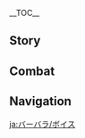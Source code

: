 {{CharacterTabs}}
{{LanguageTabs}}
__TOC__
==Story==
{{VO/Story
|character           = Barbara
|language            = ja
|name                = バーバラ

|vo_01_01_title      = 初めまして…
|vo_01_01_subtitle   = Hello
|vo_01_01_file       = VO_{language}{character} Hello.ogg
|vo_01_01_tx         = バーバラ、堂々登場～治療なら任せてね。ガッカリさせないから！
|vo_01_01_rm         = Baabara, doudou doujou~ Chiryou nara makasete ne. Gakkari sasenai kara!
|vo_02_01_title      = 世間話・眠い
|vo_02_01_subtitle   = Chat: Sleepiness
|vo_02_01_file       = VO_{language}{character} Chat - Sleepiness.ogg
|vo_02_01_tx         = このままだと、眠く…なっちゃうよ…
|vo_02_01_rm         = Kono mama da to, nemuku... nacchau yo...
|vo_02_02_title      = 世間話・激励
|vo_02_02_subtitle   = Chat: Encouragement
|vo_02_02_file       = VO_{language}{character} Chat - Encouragement.ogg
|vo_02_02_tx         = きっと皆まだ頑張っているんでしょう？だったら私たちも怠けてられない、そうだよね？
|vo_02_02_rm         = Kitto minna mada ganbatte iru ndeshou? Dattara watashi-tachi mo namaketerarenai, sou da yo ne?
|vo_02_03_title      = 世間話・元気を出す秘訣
|vo_02_03_subtitle   = Chat: Keeping One Refreshed
|vo_02_03_file       = VO_{language}{character} Chat - Keeping One Refreshed.ogg
|vo_02_03_tx         = 元気がないの？私が作ったスパイシードリンク飲んでみて。シャキッとするよ！
|vo_02_03_rm         = Genki ga nai no? Watashi ga tsukutta supaishii dorinku nonde mite. Shakitto suru yo!

<!-- Weather -->
|vo_03_01_title      = 雨の日…
|vo_03_01_subtitle   = When It Rains
|vo_03_01_file       = VO_{language}{character} When It Rains.ogg
|vo_03_01_tx         = こんなに濡れて大丈夫？風邪ひいちゃうよ？
|vo_03_01_rm         = Konna ni nurete daijoubu? Kaze hiichau yo?
|vo_03_02_title      = 雷の日…
|vo_03_02_subtitle   = When Thunder Strikes
|vo_03_02_file       = VO_{language}{character} When Thunder Strikes.ogg
|vo_03_02_tx         = うわっ！
|vo_03_02_rm         = Uwa'!
|vo_03_03_title      = 雪の日…
|vo_03_03_subtitle   = When It Snows
|vo_03_03_file       = VO_{language}{character} When It Snows.ogg
|vo_03_03_tx         = 雪だ！冷たいな～！
|vo_03_03_rm         = Yuki da! Tsumetai na~
|vo_03_04_title      = 晴れの日…
|vo_03_04_subtitle   = When the Sun Is Out
|vo_03_04_file       = VO_{language}{character} When the Sun Is Out.ogg
|vo_03_04_tx         = こんなにいい天気は、う～ん、明るい曲が合いそうだね！
|vo_03_04_rm         = Konna ni ii tenki wa, u~n, akarui kyoku ga aisou da ne!
|vo_03_05_title      = 暴風の日…
|vo_03_05_subtitle   = When the Wind Is Blowing
|vo_03_05_file       = VO_{language}{character} When the Wind Is Blowing.ogg
|vo_03_05_tx         = 安心して&mdash;&mdash;わ&mdash;&mdash;た&mdash;&mdash;し&mdash;&mdash;吹き飛ばされたりしないから&mdash;&mdash;！
|vo_03_05_rm         = Anshin shite{{lmdash}} Wa{{lmdash}}ta{{lmdash}}shi{{lmdash}} Fukitobasaretari shinai kara{{lmdash}}!
|vo_04_01_title      = おはよう…
|vo_04_01_subtitle   = Good Morning
|vo_04_01_file       = VO_{language}{character} Good Morning.ogg
|vo_04_01_tx         = おはよう～今日も頑張ってね。
|vo_04_01_rm         = Ohayou~ Kyou mo ganbatte ne.
|vo_04_02_title      = こんにちは…
|vo_04_02_subtitle   = Good Afternoon
|vo_04_02_file       = VO_{language}{character} Good Afternoon.ogg
|vo_04_02_tx         = えっ、私の歌を聞きたいの…？ごめんね、ま…まだ公演の時間じゃないの。
|vo_04_02_rm         = E', watashi no uta wo kikitai no...? Gomenne, ma... mada kouen no jikan ja nai no.
|vo_04_03_title      = こんばんは…
|vo_04_03_subtitle   = Good Evening
|vo_04_03_file       = VO_{language}{character} Good Evening.ogg
|vo_04_03_tx         = 鹿狩りのスパイシーフィッシュが食べたいな…でも最近、お腹の調子が…うぅ…
|vo_04_03_rm         = Shishigari no supaishii fisshu ga tabetai na... De mo saikin, onaka no choushi ga... Uu...
|vo_04_04_title      = おやすみ…
|vo_04_04_subtitle   = Good Night
|vo_04_04_file       = VO_{language}{character} Good Night.ogg
|vo_04_04_tx         = お疲れ様！ゆっくり休んでね。
|vo_04_04_rm         = Otsukaresama! Yukkuri yasunde ne.
|vo_05_01_title      = {name}自身について…
|vo_05_01_subtitle   = About {character}
|vo_05_01_file       = VO_{language}{character} About {character}.ogg
|vo_05_01_tx         = 「我が進むべき道を導く風よ、我が困窮した時に進み続ける力を授けたまえ。混迷の時に善悪を見分ける知恵を授けたまえ。不義に遭遇した時、戦う勇気を授けたまえ…」…あっ、ごめんなさい。お祈りに集中していて気づかなかった。ふふっ、何か用かな？
|vo_05_01_rm         = "Ware ga susumu beki michi wo michibiku kaze yo, ware ga konkyuu shita toki ni susumitsudzukeru chikara wo sazuketamae. Konmei no toki ni zen'aku wo miwakeru chie wo sazuketamae. Fugi ni souguu shita toki, tatakau yuuki wo sazuketamae..." ...A', gomennasai. Oinori ni shuuchuu shite ite kidzukanakatta. Fufu', nanika you ka na?
|vo_06_01_title      = 願いについて…
|vo_06_01_subtitle   = About Us: Hopes
|vo_06_01_file       = VO_{language}{character} About Us - Hopes.ogg
|vo_06_01_tx         = 私の願いは周りの人たちに笑顔を届けることだよ！役に立てるだけで嬉しいんだ～
|vo_06_01_rm         = Watashi no negai wa mawari no hito-tachi ni egao wo todokeru koto da yo! Yaku ni tateru dake ureshii nda~
|vo_06_02_title      = 夢について…
|vo_06_02_subtitle   = About Us: Dreams
|vo_06_02_friendship = 6
|vo_06_02_file       = VO_{language}{character} About Us - Dreams.ogg
|vo_06_02_tx         = ずっと一緒にいてくれてありがとう。私の夢に近づいたよ。これから先もよろしくね～
|vo_06_02_rm         = Zutto issho ni ite kurete arigatou. Watashi no yume ni chikadzuita yo. Kore kara saki mo yoroshiku ne~
|vo_07_01_title      = 「神の目」について…
|vo_07_01_subtitle   = About the [[Vision]]
|vo_07_01_friendship = 4
|vo_07_01_file       = VO_{language}{character} About the Vision.ogg
|vo_07_01_tx         = 誰もが胸に願い事を秘めている。みんなの願いを集めて、みんなを幸せにすることがきっと、神様が私に与えた使命なんだと思う。
|vo_07_01_rm         = Dare mo ga mune ni negaigoto wo himete iru. Minna no negai wo atsumete, minna wo shiawase ni suru koto ga kitto, kami-sama ga watashi ni ataeta shimei nanda to omou.
|vo_07_02_title      = シェアしたいこと…
|vo_07_02_subtitle   = Something to Share
|vo_07_02_file       = VO_{language}{character} Something to Share.ogg
|vo_07_02_tx         = モンドの外に広がる青々とした平野、本当に何度見ても飽きないなぁ。でも、世界には他にも綺麗な森があるんだって！海の向こうの稲妻国の方だよ。うん、やっぱりもっと貯めて…えっ？何を貯めるかって？エヘヘ、秘密だよ～
|vo_07_02_rm         = Mondo no soto ni hirogaru aoao toshita heiya, hontou ni nando mite mo akinai naa. De mo, sekai ni wa hoka ni mo kirei-na mori ga arunda tte! Umi no mukou no Inazuma kuni no hou da yo. Un, yappari motto tamete... E'? Nani wo tameru katte? Ehehe, himitsu da yo~
|vo_07_03_title      = 興味のあること…
|vo_07_03_subtitle   = Interesting Things
|vo_07_03_file       = VO_{language}{character} Interesting Things.ogg
|vo_07_03_tx         = ひまわりがずっと太陽の方を向いている姿ってまぶしいよね。実はお母さんがひまわり柄のドレスを送ってくれたの…でも、いつになったら公演で着られるんだろう？
|vo_07_03_rm         = Himawari ga zutto taiyou no hou wo muite iru sugata tte mabushii yo ne. Jitsu wa okaa-san ga himawari gachi no doresu wo okutte kureta no... De mo, itsu ni nattara kouen de kirareru ndarou?
|vo_08_01_title      = ジンについて…
|vo_08_01_subtitle   = About [[Jean]]
|vo_08_01_friendship = 4
|vo_08_01_file       = VO_{language}{character} About Jean.ogg
|vo_08_01_tx         = 代理団長…騎士団のリーダー。皆が彼女のことを好きなの。えっ、私？わ…私も当然とても尊敬しているよ！
|vo_08_01_rm         = Dairi Danchou... Kishidan no riidaa. Minna ga kanojo no koto wo suki-na no. E', watashi? Wa... Watashi mo touzen totemo sonkei shite iru yo!
|vo_08_02_title      = リサについて…
|vo_08_02_subtitle   = About [[Lisa]]
|vo_08_02_friendship = 4
|vo_08_02_file       = VO_{language}{character} About Lisa.ogg
|vo_08_02_tx         = 私はずっとリサさんに面倒を見てもらってきたの。もし、リサさんもアイドルになったら、絶対に全力で応援するんだ。喉が枯れるまで叫んで…あっ、これじゃ他の人を驚かせちゃうね……
|vo_08_02_rm         = Watashi wa zutto Risa-san ni mendou wo mite moratte kita no. Moshi, Risa-san mo aidoru ni nattara, zettai ni zenroku de ouen suru nda. Nodo ga kareru made yonde... A', kore ja hoka no hito wo odorokasechau ne......
|vo_08_03_title      = アンバーについて…
|vo_08_03_subtitle   = About [[Amber]]
|vo_08_03_friendship = 4
|vo_08_03_file       = VO_{language}{character} About Amber.ogg
|vo_08_03_tx         = 以前はよくアンバーが急いで街の外へ駆けていく姿を見たよ。偵察騎士って本当に大変だね。
|vo_08_03_rm         = Izen wa yoku Anbaa ga isoide machi no soto he kakete iku sugata wo mita yo. Teisatsu Kishi tte hontou ni taihen da ne.
|vo_08_04_title      = ディルックについて…
|vo_08_04_subtitle   = About [[Diluc]]
|vo_08_04_friendship = 4
|vo_08_04_file       = VO_{language}{character} About Diluc.ogg
|vo_08_04_tx         = ディルック様？この前、「エンジェルズシェア」での公演の時、ずっと眉間にしわを寄せてたよ…私の歌が気に入らなかったのかな？
|vo_08_04_rm         = Dirukku-sama? Kono mae, "Enjeruzu Shea" de no kouen no toki, zutto miken ni shiwa wo yoseteta yo... Watashi no uta ga ki ni iranakatta no ka na?
|vo_08_05_title      = ウェンティについて…
|vo_08_05_subtitle   = About [[Venti]]
|vo_08_05_friendship = 4
|vo_08_05_file       = VO_{language}{character} About Venti.ogg
|vo_08_05_tx         = ウェンティの声はとてもきれいだよ！でも彼の歌は、私の得意な歌とかなり違うんだ。こっそり真似してみたんだけど…あのメロディはやっぱり複雑すぎるよ。
|vo_08_05_rm         = Wenti no koe wa totemo kirei da yo! De mo kare no uta wa, watashi no tokui-na uta to kanari chigau nda. Kossori mane shite mita nda kedo... Ano merodi wa yappari fukuzatsu sugiru yo.
|vo_08_06_title      = ベネットについて…
|vo_08_06_subtitle   = About [[Bennett]]
|vo_08_06_friendship = 4
|vo_08_06_file       = VO_{language}{character} About Bennett.ogg
|vo_08_06_tx         = ベネットはよく怪我だらけで教会に来るの…本人は全く気にしてないし、いつも笑ってるけど。うん…やっぱり、もっと自分を大事にしてほしいな。
|vo_08_06_rm         = Benetto wa yoku kega darake de kyoukai ni kuru no... Honjin wa mattaku ki ni shitenai shi, itsumo waratteru kedo. Un... Yappari, motto jibun wo daiji ni shite hoshii na.
|vo_08_07_title      = ファルカについて…
|vo_08_07_subtitle   = About [[Varka]]
|vo_08_07_friendship = 4
|vo_08_07_file       = VO_{language}{character} About Varka.ogg
|vo_08_07_tx         = お父様はファルカ大団長と一緒に出征したの。だから、もし途中で何かあったら…あっ、平気平気、だって大団長は「北風騎士」だもの、きっと大丈夫！私も…お祈りするわ。
|vo_08_07_rm         = Otou-sama wa Faruka Dai-danchou to issho ni shussei shita no. Da kara, moshi tochuu nani ka attara... A', heiki heiki, datte Dai-danchou wa "Kitakaze Kishi" da mo no, kitto daijoubu! Watashi mo... oinori suru wa.
|vo_08_08_title      = ロサリアについて…
|vo_08_08_subtitle   = About [[Rosaria]]
|vo_08_08_friendship = 4
|vo_08_08_file       = VO_{language}{character} About Rosaria.ogg
|vo_08_08_tx         = シスター・ロサリアは近寄りがたいし、お祈りにも参加しないけど…なんというか、きっと彼女も風神様を信じてると思うの！でも、彼女とお話しする勇気がないわ…
|vo_08_08_rm         = Shisutaa Rosaria wa chikayorigataishi, oinori ni mo sanka shinai kedo... Nanto iu ka, kitto kanojo mo Fuujin-sama wo shinjiteru to omou no! De mo, kanojo to ohanashi suru yuuki ga nai wa...
|vo_08_09_title      = ノエルについて…
|vo_08_09_subtitle   = About [[Noelle]]
|vo_08_09_friendship = 4
|vo_08_09_file       = VO_{language}{character} About Noelle.ogg
|vo_08_09_tx         = ノエルはとても可愛いの！優しいし、物怖じしないし、一緒にいると落ち着くんだ…そうだ、ノエルが作ったお菓子も格別なんだよ。すごくいいにおいがして、美味しいし、ヘルシーなんだ、へへっ。
|vo_08_09_rm         = Noeru wa totemo kawaii no! Yasashishi, mono'oji naishi, issho ni iru to ochitsuku nda... Sou da, Noeru ga tsukutta okoshi mo kakubetsu nanda yo. Sugoku ii ni oigashite, bimi shiishi, herushii nanda, hehe'.
|vo_09_01_title      = {name}を知る・1
|vo_09_01_subtitle   = More About {character}: I
|vo_09_01_file       = VO_{language}{character} More About {character} - 01.ogg
|vo_09_01_tx         = 騎士たちが剣を振るう姿ってカッコいいよね！あなたもそう思う？私も剣を持ってみたことがあるんだけど…エヘ、残念ながら私は剣術の才能がまるでないみたい。
|vo_09_01_rm         = Kishi-tachi ga ken wo furuu sugata tte kakko ii yo ne! Kimi mo sou omou? Watashi mo ken wo motte mita koto ga aru nda kedo... Ehe, zennen nagara watashi wa kenjutsu no sainou ga maru de nai mitai.
|vo_09_02_title      = {name}を知る・2
|vo_09_02_subtitle   = More About {character}: II
|vo_09_02_friendship = 3
|vo_09_02_file       = VO_{language}{character} More About {character} - 02.ogg
|vo_09_02_tx         = 皆を癒してあげたい。それだけの気持ちで私は牧師になったの。皆の役に立てれば何よりだよ。
|vo_09_02_rm         = Minna wo iyashite agetai. Sore dake no kimochi de watashi wa bokushi ni natta no. Minna no yaku ni tatereba nani yori da yo.
|vo_09_03_title      = {name}を知る・3
|vo_09_03_subtitle   = More About {character}: III
|vo_09_03_friendship = 4
|vo_09_03_file       = VO_{language}{character} More About {character} - 03.ogg
|vo_09_03_tx         = アイドル、うーん…アイリスから教えてもらったのは…「優秀なアイドルは人々の心を癒せる」って…うん、うん、とにかくそういうことだよ。
|vo_09_03_rm         = Aidoru, uun... Airisu kara oshiete moratta no wa... "Yuushuu-na aidoru wa hitobito no kokoro wo iyaseru" tte... Un, un, tonikaku sou iu koto da yo.
|vo_09_04_title      = {name}を知る・4
|vo_09_04_subtitle   = More About {character}: IV
|vo_09_04_friendship = 5
|vo_09_04_file       = VO_{language}{character} More About {character} - 04.ogg
|vo_09_04_tx         = 私は毎日努力しているんだよ。この努力で…モンドの皆の信頼に応えられればな…
|vo_09_04_rm         = Watashi wa mainichi doryoku shite iru nda yo. Kono doryoku de... Mondo no minna no shinrai ni kotaerarereba na...
|vo_09_05_title      = {name}を知る・5
|vo_09_05_subtitle   = More About {character}: V
|vo_09_05_friendship = 6
|vo_09_05_file       = VO_{language}{character} More About {character} - 05.ogg
|vo_09_05_tx         = いつも公演のたびに思うんだ…私って本当にモンドの人たち全員を癒せるのかなって。でも、あなたを見ていると、一歩ずつ前に進んでさえいれば、いつの日か…え？少なくともあなたを癒したって？こういう時はたくさんの人を癒したって言うんじゃないの？それも悪くないね～。
|vo_09_05_rm         = Itsumo kouen no tabi ni omou nda... Watashi tte hontou ni Mondo no hito-tachi zen'in wo iyaseru no ka natte. De mo, anata wo mite iru to, ippo zutsu mae ni susunde sae ireba, itsu no hi ka... E? Sukunaku to mo anata wo iyashita tte? Kou iu toki wa takusan no hito wo iyashita tte iu nja nai no? Sore mo warukunai ne~.
|vo_10_01_title      = {name}の趣味…
|vo_10_01_subtitle   = {character}'s Hobbies
|vo_10_01_file       = VO_{language}{character} Hobbies.ogg
|vo_10_01_tx         = 皆の顔に浮かぶ笑顔が、ずっと私を支えてくれるの。
|vo_10_01_rm         = Minna no kao ni ukabu egao ga, zutto watashi wo sasaete kureru no.
|vo_10_02_title      = {name}の悩み…
|vo_10_02_subtitle   = {character}'s Troubles
|vo_10_02_file       = VO_{language}{character} Troubles.ogg
|vo_10_02_tx         = 仲間がずっと怪我し続けている…私には皆の痛みを引き受けるだけの力はないの。でも、一生懸命治療するね！きっと、皆を元気にしてみせるよ。
|vo_10_02_rm         = Nakama ga zutto kegashi tsudzukete iru... Watashi ni wa minna no itami wo hikiukeru dake no chikara ga nai no. De mo, isshokenmei chiryou suru ne! Kitto, minna wo genki ni shite miseru yo.
|vo_10_03_title      = 好きな食べ物…
|vo_10_03_subtitle   = Favorite Food
|vo_10_03_file       = VO_{language}{character} Favorite Food.ogg
|vo_10_03_tx         = ピリ辛小魚好き？2つあるんだけど…ほら、1つあげる！
|vo_10_03_rm         = Biri karai kozakana suki? Futatsu aru nda kedo... Hora, hitotsu ageru!
|vo_10_04_title      = 嫌いな食べ物…
|vo_10_04_subtitle   = Least Favorite Food
|vo_10_04_file       = VO_{language}{character} Least Favorite Food.ogg
|vo_10_04_tx         = 私、苦いものがあまり好きじゃないの。特に…ゴーヤとかね。
|vo_10_04_rm         = Watashi, nigai mono ga amari suki ja nai no. Toki ni... Gooya to ka ne.

<!-- Receiving a Gift -->
|vo_11_01_title      = 贈り物を受け取る・1
|vo_11_01_subtitle   = Receiving a Gift: I
|vo_11_01_file       = VO_{language}{character} Receiving a Gift - 01.ogg
|vo_11_01_tx         = こんなに私好みの料理には、そう出会えないかも。今日はラッキーデーだね！
|vo_11_01_rm         = Konna ni watashi-gonomi no ryouri ni wa, sou deaenai ka mo. Kyou wa rakkii dee da ne!
|vo_11_02_title      = 贈り物を受け取る・2
|vo_11_02_subtitle   = Receiving a Gift: II
|vo_11_02_file       = VO_{language}{character} Receiving a Gift - 02.ogg
|vo_11_02_tx         = 作ってくれてありがとう。今回はあなたに癒されたね。
|vo_11_02_rm         = Tsukutte kurete arigatou. Konkai wa anata ni iyasareta ne.
|vo_11_03_title      = 贈り物を受け取る・3
|vo_11_03_subtitle   = Receiving a Gift: III
|vo_11_03_file       = VO_{language}{character} Receiving a Gift - 03.ogg
|vo_11_03_tx         = ご、ごめんなさい…
|vo_11_03_rm         = Go, gomennasai...
|vo_12_01_title      = 誕生日…
|vo_12_01_subtitle   = Birthday
|vo_12_01_file       = VO_{language}{character} Birthday.ogg
|vo_12_01_tx         = 受け取って！これはあなたへの誕生日プレゼント。特別サイン色紙だよ～エヘヘ、新曲ができたら、真っ先に歌ってあげるね！誕生日おめでとう！！
|vo_12_01_rm         = Uketotte! Kore wa anata he no tanjoubi no purezento. Tokubetsu sain irogami da yo~ Ehehe, shinkyoku ga dekitara, massaki ni utatte ageru ne! Tanjoubi omedetou!!
|vo_13_01_title      = 突破した感想・起
|vo_13_01_subtitle   = Feelings About Ascension: Intro
|vo_13_01_ascension  = 1
|vo_13_01_file       = VO_{language}{character} Feelings About Ascension - 01.ogg
|vo_13_01_tx         = バーバラのダンス…治癒力アップ！
|vo_13_01_rm         = Baabara no dansu... chiyuryoku appu!
|vo_13_02_title      = 突破した感想・承
|vo_13_02_subtitle   = Feelings About Ascension: Building Up
|vo_13_02_ascension  = 2
|vo_13_02_file       = VO_{language}{character} Feelings About Ascension - 02.ogg
|vo_13_02_tx         = 応援ありがとう！あっ、いっけない、少し興奮しすぎたかな…ドキドキが止まらないの。
|vo_13_02_rm         = Ouen arigatou! A', ikkenai, sukoshi koufun shisugita ka na... Dokidoki ga tamaranai no.
|vo_13_03_title      = 突破した感想・転
|vo_13_03_subtitle   = Feelings About Ascension: Climax
|vo_13_03_ascension  = 4
|vo_13_03_file       = VO_{language}{character} Feelings About Ascension - 03.ogg
|vo_13_03_tx         = 強くなるコツを教えてください。えっ、あなたに任せればいいって？…ダメダメ、私も一緒に頑張るよ！
|vo_13_03_rm         = Tsuyoku naru kotsu wo oshiete kudasai. E', anata ni makasereba ii tte? ...Damedame, watashi mo issho ni ganbaru yo!
|vo_13_04_title      = 突破した感想・結
|vo_13_04_subtitle   = Feelings About Ascension: Conclusion
|vo_13_04_ascension  = 6
|vo_13_04_file       = VO_{language}{character} Feelings About Ascension - 04.ogg
|vo_13_04_tx         = あなたと一緒に旅をして、ステージには境界がないって気付けたの。ありがとう！えへへっ…うん！一緒にあの言葉を言おう！3、2、1&mdash;&mdash;バーバラ、いっくよー！
|vo_13_04_rm         = Anata to issho ni tabi wo shite, suteeji wa kyoukai ga nai tte kidzuketa no. Arigatou! Ehehe'... Un! Issho ni ano kotoba wo iou! 3, 2, 1{{lmdash}} Baabara, ikku yoo!
|vo_13_04_tl         = 
}}

==Combat==
{{Combat VO
|character           = Barbara
|language            = ja

|skill_1_tx          = 皆を守るからね！
|skill_1_rm          = Minna wo mamoru kara ne!
|skill_2_tx          = 元気出してよ！
|skill_2_rm          = Genki dashite yo!
|skill_3_tx          = ミュージック、スタート！
|skill_3_rm          = Myujikku, sutaato!

|burst_1_tx          = ンフフフン～フフン～
|burst_1_rm          = Nfufufun~ Fufun~
|burst_2_tx          = 準備できたかな～
|burst_2_rm          = Junbi dekita ka na~
|burst_3_tx          = 皆、頑張ってね！
|burst_3_rm          = Minna, ganbatte ne!

|sprint-s_1_tx       = バーバラ、いくよっ！
|sprint-s_1_rm       = Baabara, iku yo'!
|sprint-s_2_file     = Sprint Start 02,Sprint Start 03,Sprint Start 04

|sprint-e_1_tx       = フー…フー…大丈夫！
|sprint-e_1_rm       = Fuu... fuu... daijoubu!
|sprint-e_2_tx       = 呼吸が整えば、ついていけるよ！
|sprint-e_2_rm       = Kokyuu ga totonoeba, tsuite ikeru yo!

|glider_1_file       = Deploying Wind Glider 01,Deploying Wind Glider 02,Deploying Wind Glider 03

|chest_1_tx          = 歌声でも、こんなサプライズを届けたいな。
|chest_1_rm          = Utagoe de mo, konna supuraizu wo todokeitai na.
|chest_2_tx          = きらっきらに輝いてるね！
|chest_2_rm          = Kirakkira ni kagayaiteru ne!
|chest_3_tx          = ふーん ふふーん♪ラッキーな一日だね&mdash;&mdash;
|chest_3_rm          = Fuun fufuun♪ Rakkii-na ichinichi da ne{{lmdash}}

|low-hp_1_tx         = 私は大丈夫！
|low-hp_1_rm         = Watashi wa daijoubu!
|low-hp_2_tx         = 皆のために、私はまだ…
|low-hp_2_rm         = Minna no tame ni, watashi wa mada...
|low-hp_3_tx         = もう少し頑張らなくちゃ…
|low-hp_3_rm         = Mou sukoshi ganbaranakucha...

|ally-low-hp_1_tx    = 私…あなたが傷つくのを見たくないよ。
|ally-low-hp_1_rm    = Watashi... Anata ga kizutsuku no wo mitakunai yo.
|ally-low-hp_2_tx    = 私に治療させて、お願い！
|ally-low-hp_2_rm    = Watashi ni chiryou sasete, onegai!

|fallen_1_tx         = ちょっと、力が出なくて…
|fallen_1_rm         = Chotto, chikara ga denakute...
|fallen_2_tx         = 皆の声が、聞こえないよ…
|fallen_2_rm         = Minna no koe ga, kikoenai yo...
|fallen_3_tx         = お姉ちゃん…
|fallen_3_rm         = Onee-chan...

|hit-l_1_file        = Light Hit Taken 02
|hit-l_1_tx          = 痛い…
|hit-l_1_rm          = Itai...
|hit-l_2_file        = Light Hit Taken 01,Light Hit Taken 03,Light Hit Taken 04,Light Hit Taken 05,Light Hit Taken 06

|hit-h_1_file        = Heavy Hit Taken 02
|hit-h_1_tx          = ヤダ…
|hit-h_1_rm          = Yada...
|hit-h_2_file        = Heavy Hit Taken 04
|hit-h_2_actual_tx   = 痛い！
|hit-h_2_actual_rm   = Itai!
|hit-h_3_file        = Heavy Hit Taken 01,Heavy Hit Taken 03,Heavy Hit Taken 05,Heavy Hit Taken 06

|join_1_tx           = 安心して任せて。
|join_1_rm           = Anshin shite makasete.
|join_2_tx           = よーし！頑張るよ！
|join_2_rm           = Yooshi! Ganbaru yo!
|join_3_tx           = 一緒に頑張ろ！
|join_3_rm           = Issho ni ganbaro!

|idle_1_actual_tx    = ♪らん～らららんらん～らららんらん～キラッ！
|idle_1_actual_rm    = ♪Ran~ rararanran~ rararanran~ Kira'!
|idle_2_actual_tx    = いつになったらお姉ちゃんみたいに背が高くなるんだろう？
|idle_2_actual_rm    = Itsu ni nattara onee-chan mitai ni se ga takaku naru ndarou?
|atk-l_1_file        = Light Attack 01,Light Attack 02,Light Attack 03,Light Attack 04

|atk-m_1_file        = Mid Attack 01,Mid Attack 02,Mid Attack 03

|atk-h_1_file        = Heavy Attack 01,Heavy Attack 02,Heavy Attack 03

|climb_1_file        = Climbing 01,Climbing 02,Climbing 03,Climbing 04,Climbing 05

|jump_1_file         = Jumping 01,Jumping 02,Jumping 03,Jumping 04,Jumping 05
}}

==Navigation==
{{Character Navbox|VO-JA}}

[[ja:バーバラ/ボイス]]